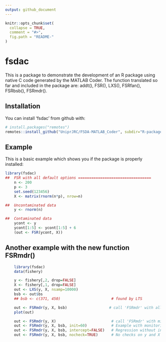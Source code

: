 ```yaml
---
output: github_document
---
```


<!-- README.md is generated from README.Rmd. Please edit that file -->

```r
knitr::opts_chunk$set(
  collapse = TRUE,
  comment = "#>",
  fig.path = "README-"
)
```

# fsdac

This is a package to demonstrate the development of an R package using native 
C code generated by the MATLAB Coder. The function translated so far and included 
in the package are: addt(), FSR(), LXS(), FSRfan(), FSRbsb(), FSRmdr().

## Installation

You can install 'fsdac' from github with:

```r
# install.packages("remotes")
remotes::install_github("UniprJRC/FSDA-MATLAB_Coder", subdir="R-package", INSTALL_opts=c("--no-multiarch"))
```

## Example

This is a basic example which shows you if the package is properly installed:

```r

library(fsdac)
##  FSR with all default options =================================
    n <- 200
    p <- 3
    set.seed(123456)
    X <- matrix(rnorm(n*p), nrow=n)

##  Uncontaminated data
    y <- rnorm(n)

##  Contaminated data
    ycont <- y
    ycont[1:5] <- ycont[1:5] + 6
    (out <- FSR(ycont, X))

```

## Another example with the new function FSRmdr()

```r
    library(fsdac)
    data(fishery)

    y <- fishery[,2, drop=FALSE]
    X <- fishery[,1, drop=FALSE]
    out <- LXS(y, X, nsamp=10000)
    bsb <- out$bs
    ## bsb <- c(371, 450)                       # found by LTS

    out <- FSRmdr(y, X, bsb)                   # call 'FSRmdr' with all default parameters
    plot(out)

    out <- FSRmdr(y, X)                         # call 'FSRmdr' with missing bsb - will start from random p-sample
    out <- FSRmdr(y, X, bsb, init=60)           # Example with monitoring from step 60.
    out <- FSRmdr(y, X, bsb, intercept=FALSE)   # Regression without intercept
    out <- FSRmdr(y, X, bsb, nocheck=TRUE)      # No checks on y and X (and no intercept)
```
